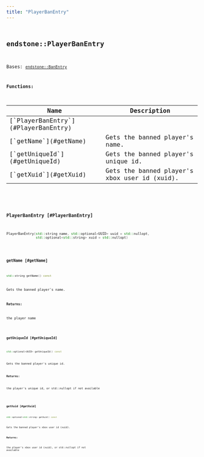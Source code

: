 ```yaml
---
title: "PlayerBanEntry"
---
```


## <code className="doc-symbol doc-symbol-class"/> endstone::PlayerBanEntry

Bases: [`endstone::BanEntry`](ban_entry)
















**Functions:**

<table>
<thead>
   <tr>
      <th>Name</th>
      <th>Description</th>
   </tr>
</thead>
<tbody>
<tr key="classendstone_1_1_player_ban_entry_1a033dd3ac9645d20c4b51d569ccc9cf77">
    <td>[`PlayerBanEntry`](#PlayerBanEntry)</td>
    <td></td>
</tr>
<tr key="classendstone_1_1_player_ban_entry_1a896cb5a70c13eaae3274577097a4c8be">
    <td>[`getName`](#getName)</td>
    <td>Gets the banned player's name.</td>
</tr>
<tr key="classendstone_1_1_player_ban_entry_1aa8aceaaecf33187241f042e1ae0a9e35">
    <td>[`getUniqueId`](#getUniqueId)</td>
    <td>Gets the banned player's unique id.</td>
</tr>
<tr key="classendstone_1_1_player_ban_entry_1a28bafcfc774eb95548936c79ca407ebf">
    <td>[`getXuid`](#getXuid)</td>
    <td>Gets the banned player's xbox user id (xuid).</td>
</tr>
</tbody>
</table>

### <code className="doc-symbol doc-symbol-function"/> PlayerBanEntry [#PlayerBanEntry]

```cpp
PlayerBanEntry(std::string name, std::optional<UUID> uuid = std::nullopt,
               std::optional<std::string> xuid = std::nullopt)
```
### <code className="doc-symbol doc-symbol-function"/> getName [#getName]

```cpp
std::string getName() const
```

Gets the banned player's name.





**Returns:**

the player name 





        
### <code className="doc-symbol doc-symbol-function"/> getUniqueId [#getUniqueId]

```cpp
std::optional<UUID> getUniqueId() const
```

Gets the banned player's unique id.





**Returns:**

the player's unique id, or std::nullopt if not available 





        
### <code className="doc-symbol doc-symbol-function"/> getXuid [#getXuid]

```cpp
std::optional<std::string> getXuid() const
```

Gets the banned player's xbox user id (xuid).





**Returns:**

the player's xbox user id (xuid), or std::nullopt if not available 





        